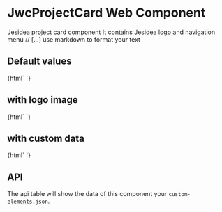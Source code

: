 
<Meta title="jwc-project-card" />

# JwcProjectCard Web Component

Jesidea project card component
It contains Jesidea logo and navigation menu
// [...] use markdown to format your text

## Default values

<Preview withToolbar>
  <Story name="simple" height="150px">
    {html` <jwc-project-card></jwc-project-card> `}
  </Story>
</Preview>

## with logo image

<Preview withToolbar>
  <Story name="with logo" height="150px">
    {html`
      <jwc-project-card
        image="https://www.bioecoactual.com/wp-content/uploads/2016/09/gandhi.jpg"
      ></jwc-project-card>
    `}
  </Story>
</Preview>

## with custom data

<Preview withToolbar>
  <Story name="with custom data" height="150px">
    {html`
      <jwc-project-card
        data='{ "name": "My project",  "description": "My description bla bla", "website": "http://google.com" }'
      ></jwc-project-card>
    `}
  </Story>
</Preview>

## API

The api table will show the data of this component your `custom-elements.json`.

<Props of="jwc-project-card" />
